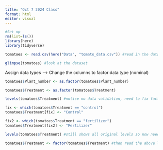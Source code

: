 ```yaml
---
title: "Oct 7 2024 Class"
format: html
editor: visual
---
```


```r
#Set up
rm(list=ls())
library(here)
library(tidyverse)
```

```r
tomatoes <- read.csv(here("Data", "tomato_data.csv")) #read in the data
```

```r
glimpse(tomatoes) #look at the dataset
```

Assign data types –\> Change the columns to factor data type (nominal)

```r
tomatoes$Plant_number <- as.factor(tomatoes$Plant_number)

tomatoes$Treatment <- as.factor(tomatoes$Treatment)
```

```r
levels(tomatoes$Treatment) #notice no data validation, need to fix factor levels
```

```r
fix <- which(tomatoes$Treatment == "control")
tomatoes$Treatment[fix] <- "Control"
```

```r
fix2 <- which(tomatoes$Treatment == "fertilizer")
tomatoes$Treatment[fix2] <- "Fertilizer"

levels(tomatoes$Treatment) #still shows all original levels so now need to say...

tomatoes$Treatment <- factor(tomatoes$Treatment) #then read the above line of code again to get the updated levels
```
